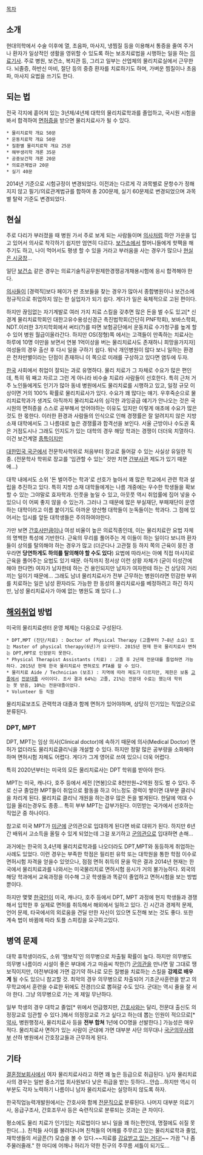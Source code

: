 [[목차]]

== 소개 ==
현대의학에서 수술 이후에 열, 초음파, 마사지, 냉찜질 등을 이용해서 통증을 줄여 주거나 환자가 일상적인 생활을 영위할 수 있도록 하는 보조치료법을 시행하는 일을 하는 [[의료기사]]. 주로 병원, 보건소, 복지관 등, 그리고 일부는 산업체의 물리치료실에서 근무한다. 뇌졸증, 하반신 마비, 절단 등의 중증 환자를 치료하기도 하며, 가벼운 찜질이나 초음파, 마사지 요법을 쓰기도 한다.

== 되는 법 ==
전국 각지에 흩어져 있는 3년제/4년제 대학의 물리치료학과를 졸업하고, 국시원 시험을 봐서 합격하여 [[면허증]]을 받으면 물리치료사가 될 수 있다. 

 * 물리치료학 개요 50문
 * 운동치료학 개요 50문
 * 질환별 물리치료학 개요 25문
 * 해부생리학 개론 35문
 * 공중보건학 개론 20문
 * 의료관계법규 20문
 * 실기 40문

2014년 기준으로 시험규정이 변경되었다. 이전과는 다르게 각 과목별로 문항수가 정해지지 않고 필기/의료관계법규를 합하여 총 200문제, 실기 60문제로 변경되었으며 과목별 탈락 기준도 변경되었다.

== 현실 ==
주로 다리가 부러졌을 때 병원 가서 주로 보게 되는 사람들이며 [[의사]]처럼 하얀 가운을 입고 있어서 의사로 착각하기 쉽지만 엄연히 다르다. [[보건소]]에서 할머니들에게 핫팩을 해 주기도 하고, 나이 먹어서도 평생 할 수 있을 거라고 부러움을 사는 경우가 많으나 [[현실은 시궁창]]...

일단 [[보건소]] 같은 경우는 의료기술직공무원제한경쟁공개채용시험에 응시 합격해야 한다.

[[의사]]들이 [경력직]보다 페이가 싼 초보들을 찾는 경우가 많아서 종합병원이나 보건소에 정규직으로 취업하지 않는 한 실업자가 되기 쉽다. 게다가 일은 육체적으로 고된 편이다.

하지만 끊임없는 자기계발로 여러 가지 치료 스킬을 갖추면 많은 돈을 벌 수도 있고[* 신경계 물리치료학회인 대한고유수용성신경근 촉진법학회(간단히 PNF학회), 보바스학회, NDT.이러한 3가지학회에서 써티(?)를 따면 보험공단에서 운동치료 수가청구를 높게 할 수 있어 병원 월급이올라간다. 하지만 OS(정형)쪽 에서는 고객들이 만족하는 치료사는 하루에 10명 이만을 보면서 연봉 1억이상을 버는 물리치료사도 존재하니 희망을가지자]  여성들의 경우 출산 후 다시 일을 구하기 쉽다. 워낙 개인병원이 많다 보니 일하는 환경은 천차만별이라는 단점이 존재하니 이 쪽으로 미래를 구상하고 있다면 염두에 두자.

[[한국]] 사회에서 취업이 잘되는 과로 유명하다. 물리 치료가 그 자체로 수요가 많은 편인데, 특히 뭐 째고 자르고 그런 게 아니라 비수술 치료라 사람들이 선호한다. 특히 근처 거주 노인들에게도 인기가 많아 동네 병원에서도 물리치료를 시행하고 있고, 일정 규모 이상이면 거의 100% 확률로 물리치료사가 있다. 수요가 꽤 많다는 얘기. 우후죽순으로 물리치료학과가 생겨도 아직까지 물리치료사의 심각한 과잉공급 얘기가 안나오는 것은 국시원의 면허증을 스스로 공부해서 얻어야하는 이유도 있지만 이렇게 애초에 수요가 많은 것도 한 몫한다. 이러한 환경과 사람들의 인식으로 인해 경쟁률은 잘 알려지지 않은 지방 소재 대학에서도 그 나름대로 높은 경쟁률과 합격선을 보인다. 서울 근방이나 수도권 혹은 거점도시나 그래도 인지도가 있는 대학의 경우 해당 학과는 경쟁이 더더욱 치열하다. 이건 보건계열 [[종특]]이지만

[[대한민국 국군]]에서 전문학사학위로 처음부터 장교로 들어갈 수 있는 사실상 유일한 직종. (전문학사 학위로 장교를 '임관할 수 있는' 것만 치면 [[간부사관]] 제도가 있기 때문에...)

대학 내에서도 소위 '돈 벌어주는 학과'로 선호가 높아서 꽤 많은 학교에서 관련 학과 설립을 추진하고 있다. 특히 지방 소재 대학들에게는 나름 개중에는 우수한 학생들을 확보할 수 있는 그야말로 효자학과. 인풋을 높일 수 있고, 아웃풋 역시 취업률에 집어 넣을 수 있으니 이 어찌 좋지 않을 수 있는가. 그러나 그 때문에 많은 부실재단, 부패재단이 운영하는 대학이라고 이름 붙이기도 아까운 양산형 대학들이 눈독들이는 학과다. 그 점에 있어서는 입시를 앞둔 대학생들은 주의하여야한다.

가만 보면 [[간호사]]만큼이나 여성 비율이 높은 의료직종인데, 이는 물리치료란 요법 자체의 명백한 특성에 기반한다. 근육의 무리를 풀어주는 게 이들이 하는 일이다 보니까 환자들이 상의를 탈의해야 하는 경우가 많고 (더군다나 고관절 등 하지 쪽의 근육이 뭉친 경우라면 '''당연하게도 하의를 탈의해야 할 수도 있다''') 요법에 따라서는 아예 직접 마사지로 근육을 풀어주는 요법도 있기 때문. 아직까지 정서상 이런 상황 자체가 (굳이 이성간에 해야 한다면) 여자가 남자한테 하는 건 용인되지만 남자가 여자한테 하는 건 상당히 거리끼는 일이기 때문에... 그래도 남녀 물리치료사가 전부 근무하는 병원이라면 민감한 부위를 치료하는 일은 남성 환자라도 가능한 한 동성의 물리치료사를 베정하려고 하긴 하지만, 남성 물리치료사가 아예 없는 병원도 꽤 있다 (...)

== [[해외취업]] 방법 ==
미국의 물리치료센터 운영 체제는 다음으로 구성된다.
 * DPT,MPT (진단/치료) : Doctor of Physical Therapy (고졸부터 7~8년 소요) 또는 Master of physical therapy(6년)가 요구된다. 2015년 현재 한국 물리치료사 면허는 DPT,MPT로 인정받지 못한다.
 * Physical Therapist Assistants (치료) : 고졸 후 2년제 전문대를 졸업하면 가능하다. 2015년 현재 한국 물리치료사 면허로도 PTA를 할 수 있다.
 * 물리치료 Aide / Technician (보조) : 지역에 따라 제도가 다르지만, 제한은 보통 [[고졸]]에서 [[전문대]]졸 사이이다. 조사 결과 64%는 고졸, 21%는 전문대 수료는 했는데 학위는 못 받음, 10%는 전문대졸이었다.
 * Volunteer 등 직원

물리치료보조도 관력학과 대졸과 함께 면허가 있어야하며, 상당히 인기있는 직업군으로 분류된다.

=== DPT, MPT ===
DPT, MPT는 임상 의사(Clinical doctor)에 속하기 때문에 의사(Medical Doctor) 면허가 없더라도 물리치료클리닉을 개설할 수 있다. 하지만 정말 많은 공부량을 소화해야 하며 면허시험 자체도 어렵다. 게다가 그게 영어로 쓰여 있으니 더욱 어렵다. 

특히 2020년부터는 미국의 모든 물리치료사는 DPT 학위를 받아야 한다. 

MPT는 미국, 캐나다, 호주 등에서 세전 [연봉]으로 8천만원~2억원 정도 벌 수 있다.  주로 신규 졸업한 MPT들이 취업으로 활동을 하고 어느정도 경력이 쌓이면 대부분 클리닉을 차리게 된다. 물리치료 클리닉 개원을 하는경우 많은 돈을 벌게된다. 한달에 억대 수입을 올리는경우도 종종... 특히 부부 MPT는 갑부가된다. 이민받는 국가에서 선호하는 직업군 중 하나이다.

참고로 미국 MPT가 [[미군]]에 군의관으로 입대하게 된다면 바로 대위가 된다. 하지만 6년간 배워서 고소득을 올릴 수 있게 되었는데 그걸 포기하고 [[군의관]]으로 입대하면 손해...

과거에는 한국의 3,4년제 물리치료학과를 나오더라도 DPT,MPT와 동등하게 취업하는 사례도 있었다. 이런 경우는 부족한 학점은 필리핀 유학 또는 대학원을 통한 학점 이수로 면허시험 자격을 얻을수 있엇으나, 점점 면허 취득의 문을 막은 결과 2014년 현재는 한국에서 물리치료과를 나와서는 미국물리치료 면허시험 응시가 거의 불가능하다. 외국의 해당 학과에서 교육과정을 이수해 그곳 학생들과 똑같이 졸업하고 면허시험을 보는 방법뿐이다.

하지만 몇몇 [[한국인]]이 미국, 캐나다, 호주 등에서 DPT, MPT 과정에 현지 학생들과 경쟁해서 입학한 후 실제로 면허를 취득해서 해외에서 일하고 있다. 긴 시간과 경제적 문제, 언어 문제, 타국에서의 외로움을 견딜 만한 자신이 있으면 도전해 보는 것도 좋다. 또한 계속 법이 바뀜에 따라 토플 스피킹을 요구하고있다.
== 병역 문제 ==
대학 휴학생이라도, 소위 '땡보직'인 의무병으로 차출될 확률이 높다. 하지만 의무병도 의무병 나름이라 시설이 좋은 부대에 가고 마음씨 착한(?) [[군의관]]을 만나면 말 그대로 땡보직이지만, 야전부대에 가면 감기약 하나로 모든 질병을 치료하는 스킬을 '''강제로 배우게''' 될 수도 있으니 참고할 것. 최악의 경우 의무병으로 차출되어 기초군사훈련을 받고 의무학교에서 훈련을 수료한 뒤에도 전경(!)으로 뽑혀갈 수도 있다. 군대는 역시 줄을 잘 서야 한다. 그냥 의무병으로 가는 게 제일 무난하다.

일부 학생의 경우 대학교 졸업[* 위에서 언급했지만, [[간호사]]와는 달리, 전문대 출신도 의정장교로 임관할 수 있다.]해서 의정장교로 가고 싶다고 하는데 뽑는 인원이 적으므로[* [[약사]], 병원행정사, 물리치료사 등을 '''전부 합쳐''' 1년에 OO명을 선발한다.] 가능성은 매우 적다. 물리치료사 면허가 있는 사람이 군대에 가면 대부분 사단 의무대나 [[국군의무사령부]] 산하 병원에서 간호장교들과 근무하게 된다.

== 기타 ==
[[결혼정보회사]]에서 여자 물리치료사라고 하면 꽤 높은 등급으로 취급된다. 남자 물리치료사의 경우는 일반 중소기업 회사원보다 낮은 취급을 받는 듯하다...안습...하지만 역시 이 부분도 각자 노력하기 나름이니 남자 물리치료사는 실망하지 않도록 하자.

한국직업능력개발원에서는 간호사와 함께 [[전문직]]으로 분류된다. 나머지 대부분 의료기사, 응급구조사, 간호조무사 등은 숙련직으로 분류되는 것과는 큰 차이다.

평소에도 물리 치료가 인기있는 치료법이다 보니 일을 꽤 하는편인데, 명절에도 쉬질 못한다(...). 친척들 사이를 불려다니며 친척들의 어깨를 주무르고 있는 물리치료학과 졸업, 재학생들의 서글픈(?) 모습을 볼 수 있다.~~치료를 [[강요받고 있는 거다!]]~~ 가끔 "나 좀 주물러줄래." 한 마디에 어깨나 허리가 약한 친구의 주무름 셔틀이 되기도...
